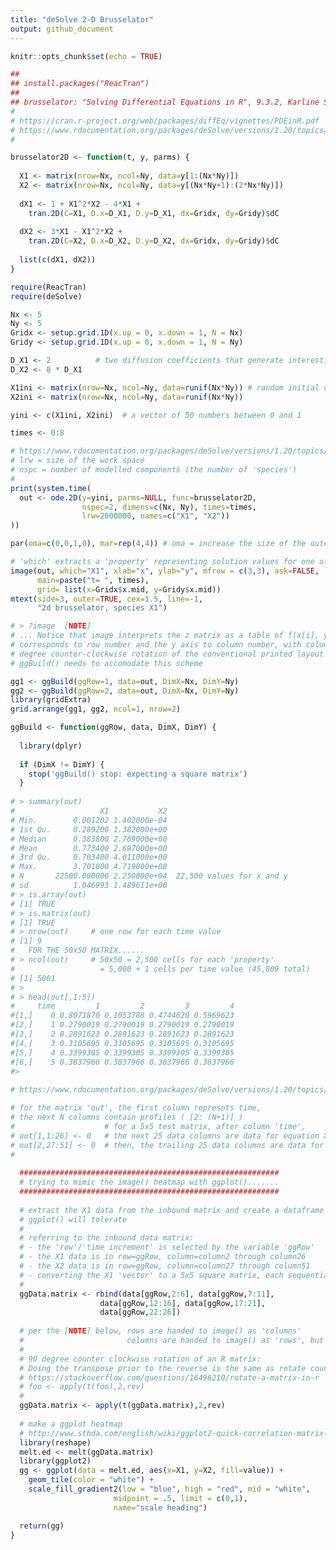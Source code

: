 ```yaml
---
title: "deSolve 2-D Brusselator"
output: github_document
---
```

  
```r
knitr::opts_chunk$set(echo = TRUE)
```

```r

##
## install.packages("ReacTran")
##
## brusselator: "Solving Differential Equations in R", 9.3.2, Karline Soetart et al.
#
# https://cran.r-project.org/web/packages/diffEq/vignettes/PDEinR.pdf 
# https://www.rdocumentation.org/packages/deSolve/versions/1.20/topics/ode.2D
#

brusselator2D <- function(t, y, parms) {
  
  X1 <- matrix(nrow=Nx, ncol=Ny, data=y[1:(Nx*Ny)])
  X2 <- matrix(nrow=Nx, ncol=Ny, data=y[(Nx*Ny+1):(2*Nx*Ny)])
  
  dX1 <- 1 + X1^2*X2 - 4*X1 +
    tran.2D(C=X1, D.x=D_X1, D.y=D_X1, dx=Gridx, dy=Gridy)$dC
  
  dX2 <- 3*X1 - X1^2*X2 + 
    tran.2D(C=X2, D.x=D_X2, D.y=D_X2, dx=Gridx, dy=Gridy)$dC
  
  list(c(dX1, dX2))
}

require(ReacTran)
require(deSolve)

Nx <- 5
Ny <- 5
Gridx <- setup.grid.1D(x.up = 0, x.down = 1, N = Nx)  
Gridy <- setup.grid.1D(x.up = 0, x.down = 1, N = Ny)

D_X1 <- 2          # two diffusion coefficients that generate interesting patterns
D_X2 <- 8 * D_X1

X1ini <- matrix(nrow=Nx, ncol=Ny, data=runif(Nx*Ny)) # random initial conditions
X2ini <- matrix(nrow=Nx, ncol=Ny, data=runif(Nx*Ny))

yini <- c(X1ini, X2ini)  # a vector of 50 numbers between 0 and 1

times <- 0:8

# https://www.rdocumentation.org/packages/deSolve/versions/1.20/topics/ode.2D
# lrw = size of the work space
# nspc = number of modelled components (the number of 'species')
#
print(system.time(
  out <- ode.2D(y=yini, parms=NULL, func=brusselator2D, 
                nspec=2, dimens=c(Nx, Ny), times=times, 
                lrw=2000000, names=c("X1", "X2"))
))

par(oma=c(0,0,1,0), mar=rep(4,4)) # oma = increase the size of the outer margin

# 'which' extracts a 'property' representing solution values for one of the equations (pg 160)
image(out, which="X1", xlab="x", ylab="y", mfrow = c(3,3), ask=FALSE, 
      main=paste("t= ", times),
      grid= list(x=Gridx$x.mid, y=Gridy$x.mid))
mtext(side=3, outer=TRUE, cex=1.5, line=-1, 
      "2d brusselator, species X1")

# > ?image  [NOTE]
# ... Notice that image interprets the z matrix as a table of f(x[i], y[j]) values, so that the x axis 
# corresponds to row number and the y axis to column number, with column 1 at the bottom, i.e. a 90 
# degree counter-clockwise rotation of the conventional printed layout of a matrix.
# ggBuild() needs to accomodate this scheme

gg1 <- ggBuild(ggRow=1, data=out, DimX=Nx, DimY=Ny)
gg2 <- ggBuild(ggRow=2, data=out, DimX=Nx, DimY=Ny)
library(gridExtra)
grid.arrange(gg1, gg2, ncol=1, nrow=2)

```

```r

ggBuild <- function(ggRow, data, DimX, DimY) {
  
  library(dplyr)
  
  if (DimX != DimY) {
    stop('ggBuild() stop: expecting a square matrix')
  }
  
# > summary(out)
#                   X1           X2
# Min.        0.001202 1.402000e-04
# 1st Qu.     0.289200 1.382000e+00
# Median      0.383800 2.769000e+00
# Mean        0.773400 2.697000e+00
# 3rd Qu.     0.703400 4.011000e+00
# Max.        3.701000 4.719000e+00
# N       22500.000000 2.250000e+04  22,500 values for x and y
# sd          1.046993 1.489611e+00
# > is.array(out)
# [1] TRUE
# > is.matrix(out)
# [1] TRUE
# > nrow(out)     # one row for each time value
# [1] 9
#   FOR THE 50x50 MATRIX......
# > ncol(out)     # 50x50 = 2,500 cells for each 'property' 
#                   = 5,000 + 1 cells per time value (45,009 total)
# [1] 5001
# > 
# > head(out[,1:5])
#     time         1         2         3         4
#[1,]    0 0.8071870 0.1053788 0.4744620 0.5969623
#[2,]    1 0.2790019 0.2790019 0.2790019 0.2790019
#[3,]    2 0.2891623 0.2891623 0.2891623 0.2891623
#[4,]    3 0.3105695 0.3105695 0.3105695 0.3105695
#[5,]    4 0.3399305 0.3399305 0.3399305 0.3399305
#[6,]    5 0.3837966 0.3837966 0.3837966 0.3837966
#> 
  
# https://www.rdocumentation.org/packages/deSolve/versions/1.20/topics/plot.deSolve

# for the matrix 'out', the first column represnts time, 
# the next N columns contain profiles ( [2: (N+1)] )
#                    # for a 5x5 test matrix, after column 'time', 
# out[1,1:26] <- 0   # the next 25 data columns are data for equation X1
# out[2,27:51] <- 0  # then, the trailing 25 data columns are data for equation X2
#
  
  ##########################################################
  # trying to mimic the image() heatmap with ggplot().......
  ##########################################################
  
  # extract the X1 data from the inbound matrix and create a dataframe that
  # ggplot() will tolerate
  #
  # referring to the inbound data matrix:
  # - the 'row'/'time increment' is selected by the variable 'ggRow'
  # - the X1 data is in row=ggRow, column=column2 through column26
  # - the X2 data is in row=ggRow, column=column27 through column51
  # - converting the X1 'vector' to a 5x5 square matrix, each sequential 5 cell group is a 'column'
  # 
  ggData.matrix <- rbind(data[ggRow,2:6], data[ggRow,7:11], 
                    data[ggRow,12:16], data[ggRow,17:21],
                    data[ggRow,22:26])
  
  # per the [NOTE] below, rows are handed to image() as 'columns'
  #                       columns are handed to image() as 'rows', but they are in reverse order
  #
  # 90 degree counter clockwise rotation of an R matrix:
  # Doing the transpose prior to the reverse is the same as rotate counter clockwise:
  # https://stackoverflow.com/questions/16496210/rotate-a-matrix-in-r
  # foo <- apply(t(foo),2,rev)
  #
  ggData.matrix <- apply(t(ggData.matrix),2,rev)
  
  # make a ggplot heatmap
  # http://www.sthda.com/english/wiki/ggplot2-quick-correlation-matrix-heatmap-r-software-and-data-visualization
  library(reshape)
  melt.ed <- melt(ggData.matrix)
  library(ggplot2)
  gg <- ggplot(data = melt.ed, aes(x=X1, y=X2, fill=value)) + 
    geom_tile(color = "white") +
    scale_fill_gradient2(low = "blue", high = "red", mid = "white", 
                       midpoint = .5, limit = c(0,1),
                       name="scale heading")

  return(gg)
}


```